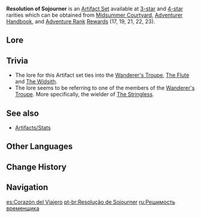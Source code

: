 {{Artifact Set Infobox
|id        = 201
|flower    = Heart of Comradeship
|plume     = Feather of Homecoming
|sands     = Sundial of the Sojourner
|goblet    = Goblet of the Sojourner
|circlet   = Crown of Parting
|2pcBonus  = [[ATK]] +18%
|4pcBonus  = Increases [[Charged Attack]] [[CRIT Rate]] by 30%.
|source3.1 = [[Midsummer Courtyard]]
|source3.2 = [[Adventurer Handbook]] (Chapter 3 - all but sands)
|source3.3 = [[Adventure Rank]] [[Adventure Rank/Adventurers' Guild Rewards|Rewards]] (17, 19, 21, 22, 23)
|source3.4 = [[Momiji-Dyed Court]]
|source4.1 = [[Midsummer Courtyard]]
|source4.2 = [[Momiji-Dyed Court]]
|eff_att1  = ATK Increase
|eff_att2  = CRIT Rate
|eff_att3  = Charged Attack DMG Increase
}}
'''Resolution of Sojourner''' is an [[Artifact Set]] available at [[:Category:3-Star Artifacts|3-star]] and [[:Category:4-Star Artifacts|4-star]] rarities which can be obtained from [[Midsummer Courtyard]], [[Adventurer Handbook]], and [[Adventure Rank]] [[Adventure Rank/Adventurers' Guild Rewards|Rewards]] (17, 19, 21, 22, 23).

==Lore==
{{ArtifactLore}}

==Trivia==
* The lore for this Artifact set ties into the [[Wanderer's Troupe]], [[The Flute]] and [[The Widsith]].
*The lore seems to be referring to one of the members of the [[Wanderer's Troupe]]. More specifically, the wielder of [[The Stringless]].

==See also==
*[[Artifacts/Stats]]

==Other Languages==
{{Other Languages
|en      = Resolution of Sojourner
|zhs     = 行者之心
|zhs_rm  = Xíngzhě zhī Xīn
|zht     = 行者之心
|zht_rm  = Xíngzhě zhī Xīn
|zh_tl   = Heart of the Sojourner
|ja      = 旅人の心
|ja_rm   = Tabibito no Kokoro
|ja_tl   = Heart of the Traveler
|ko      = 행자의 마음
|ko_rm   = Haengja-ui Ma'eum
|ko_tl   = Heart of the Traveler
|es      = Corazón del Viajero
|es_tl   = Heart of the Traveler (M)
|fr      = Cœur du Voyageur
|fr_tl   = Heart of the Traveler (M)
|ru      = Решимость временщика
|ru_tl   = Resolution of Sojourner
|th      = Resolution of Sojourner
|vi      = Trái Tim Hành Giả
|vi_tl   = Heart of the Traveler
|de      = Fernweh
|de_tl   = Farsick
|de_note = Like feeling homesick, but you long to see foreign countries.
|id      = Resolution of Sojourner
|pt      = Resolução de Sojourner
|pt_tl   = Resolution of Sojourner
}}

==Change History==
{{Change History|1.0}}

==Navigation==
{{Artifact Navbox}}

[[es:Corazón del Viajero]]
[[pt-br:Resolução de Sojourner]]
[[ru:Решимость временщика]]
